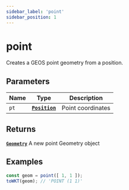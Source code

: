 ```yaml
---
sidebar_label: 'point'
sidebar_position: 1
---
```


# point

Creates a GEOS point geometry from a position.

## Parameters

| Name | Type | Description |
| --- | :-: | --- |
| `pt` | [**`Position`**](https://datatracker.ietf.org/doc/html/rfc7946#section-3.1.1) | Point coordinates |

## Returns

[**`Geometry`**](../types/Geometry/index.mdx) A new point Geometry object

## Examples

```ts
const geom = point([ 1, 1 ]);
toWKT(geom); // 'POINT (1 1)'
```
